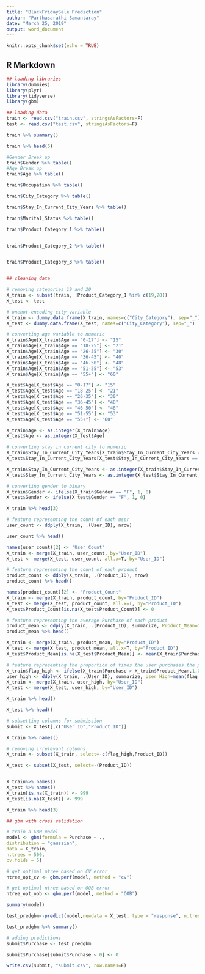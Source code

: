 ---
title: "BlackFridaySale Prediction"
author: "Parthasarathi Samantaray"
date: "March 25, 2019"
output: word_document
---

```{r setup, include=FALSE}
knitr::opts_chunk$set(echo = TRUE)
```

## R Markdown

```{r}

## loading libraries
library(dummies)
library(plyr)
library(tidyverse)
library(gbm)

```


```{r}

## loading data
train <- read.csv("train.csv", stringsAsFactors=F)
test <- read.csv("test.csv", stringsAsFactors=F)


```


```{r}
train %>% summary()


```


```{r}
train %>% head(5)
```



```{r}
#Gender Break up 
train$Gender %>% table()
#Age Break up
train$Age %>% table()

train$Occupation %>% table()

train$City_Category %>% table()

train$Stay_In_Current_City_Years %>% table()

train$Marital_Status %>% table()

train$Product_Category_1 %>% table()


train$Product_Category_2 %>% table()


train$Product_Category_3 %>% table()



```

```{r}
## cleaning data

# removing categories 19 and 20
X_train <- subset(train, !Product_Category_1 %in% c(19,20))
X_test <- test

# onehot-encoding city variable
X_train <- dummy.data.frame(X_train, names=c("City_Category"), sep="_")
X_test <- dummy.data.frame(X_test, names=c("City_Category"), sep="_")

# converting age variable to numeric
X_train$Age[X_train$Age == "0-17"] <- "15"
X_train$Age[X_train$Age == "18-25"] <- "21"
X_train$Age[X_train$Age == "26-35"] <- "30"
X_train$Age[X_train$Age == "36-45"] <- "40"
X_train$Age[X_train$Age == "46-50"] <- "48"
X_train$Age[X_train$Age == "51-55"] <- "53"
X_train$Age[X_train$Age == "55+"] <- "60"

X_test$Age[X_test$Age == "0-17"] <- "15"
X_test$Age[X_test$Age == "18-25"] <- "21"
X_test$Age[X_test$Age == "26-35"] <- "30"
X_test$Age[X_test$Age == "36-45"] <- "40"
X_test$Age[X_test$Age == "46-50"] <- "48"
X_test$Age[X_test$Age == "51-55"] <- "53"
X_test$Age[X_test$Age == "55+"] <- "60"

X_train$Age <- as.integer(X_train$Age)
X_test$Age <- as.integer(X_test$Age)

# converting stay in current city to numeric
X_train$Stay_In_Current_City_Years[X_train$Stay_In_Current_City_Years == "4+"] <- "4"
X_test$Stay_In_Current_City_Years[X_test$Stay_In_Current_City_Years == "4+"] <- "4"

X_train$Stay_In_Current_City_Years <- as.integer(X_train$Stay_In_Current_City_Years)
X_test$Stay_In_Current_City_Years <- as.integer(X_test$Stay_In_Current_City_Years)

# converting gender to binary
X_train$Gender <- ifelse(X_train$Gender == "F", 1, 0)
X_test$Gender <- ifelse(X_test$Gender == "F", 1, 0)

```

```{r}
X_train %>% head(3)

```


```{r}


# feature representing the count of each user
user_count <- ddply(X_train, .(User_ID), nrow)

user_count %>% head()
```

```{r}
names(user_count)[2] <- "User_Count"
X_train <- merge(X_train, user_count, by="User_ID")
X_test <- merge(X_test, user_count, all.x=T, by="User_ID")
```

```{r}
# feature representing the count of each product
product_count <- ddply(X_train, .(Product_ID), nrow)
product_count %>% head()

```



```{r}
names(product_count)[2] <- "Product_Count"
X_train <- merge(X_train, product_count, by="Product_ID")
X_test <- merge(X_test, product_count, all.x=T, by="Product_ID")
X_test$Product_Count[is.na(X_test$Product_Count)] <- 0
```


```{r}

# feature representing the average Purchase of each product
product_mean <- ddply(X_train, .(Product_ID), summarize, Product_Mean=mean(Purchase))
product_mean %>% head()
```

```{r}
X_train <- merge(X_train, product_mean, by="Product_ID")
X_test <- merge(X_test, product_mean, all.x=T, by="Product_ID")
X_test$Product_Mean[is.na(X_test$Product_Mean)] <- mean(X_train$Purchase)

```


```{r}

# feature representing the proportion of times the user purchases the product more than the product's average
X_train$flag_high <- ifelse(X_train$Purchase > X_train$Product_Mean,1,0)
user_high <- ddply(X_train, .(User_ID), summarize, User_High=mean(flag_high))
X_train <- merge(X_train, user_high, by="User_ID")
X_test <- merge(X_test, user_high, by="User_ID")

```

```{r}
X_train %>% head()

```

```{r}
X_test %>% head()
```

```{r}

# subsetting columns for submission
submit <- X_test[,c("User_ID","Product_ID")]

```
```{r}
X_train %>% names()
```



```{r}
# removing irrelevant columns
X_train <- subset(X_train, select=-c(flag_high,Product_ID))

X_test <- subset(X_test, select=-(Product_ID))



```

```{r}
X_train%>% names()
X_test %>% names()
X_train[is.na(X_train)] <- 999
X_test[is.na(X_test)] <- 999

```


```{r}
X_train %>% head(3)
```


```{r}


## gbm with cross validation

# train a GBM model
model <- gbm(formula = Purchase ~ .,
distribution = "gaussian",
data = X_train,
n.trees = 500,
cv.folds = 5)

```


```{r}
# get optimal ntree based on CV error
ntree_opt_cv <- gbm.perf(model, method = "cv")
```

```{r}
# get optimal ntree based on OOB error
ntree_opt_oob <- gbm.perf(model, method = "OOB")
```
```{r}
summary(model)
```

```{r}
test_predgbm<-predict(model,newdata = X_test, type = "response", n.trees = ntree_opt_oob)
```
```{r}
test_predgbm %>% summary()
```

```{r}


# adding predictions
submit$Purchase <- test_predgbm

```
```{r}
submit$Purchase[submit$Purchase < 0] <- 0
```


```{r}

write.csv(submit, "submit.csv", row.names=F)

```

